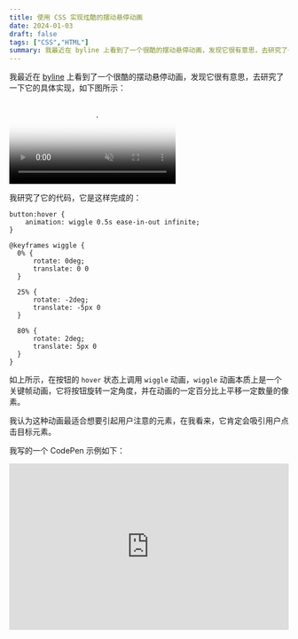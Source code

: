```yaml
---
title: 使用 CSS 实现炫酷的摆动悬停动画
date: 2024-01-03
draft: false
tags: ["CSS","HTML"]
summary: 我最近在 byline 上看到了一个很酷的摆动悬停动画，发现它很有意思，去研究了一下它的具体实现
---
```


我最近在 [byline](https://www.bylinebyline.com) 上看到了一个很酷的摆动悬停动画，发现它很有意思，去研究了一下它的具体实现，如下图所示：

<video id="video" poster="https://qiniu.panlore.top/kd-blog/wiggly-animation.png" playsInline autoPlay loop muted>
    <source id="mp4" src="https://qiniu.panlore.top/kd-blog/wiggly-animation.mp4" type="video/mp4" />
    <source id="webm" src="https://qiniu.panlore.top/kd-blog/wiggly-animation.webm" type="video/webm" />
</video>

我研究了它的代码，它是这样完成的：

```
button:hover {
    animation: wiggle 0.5s ease-in-out infinite;
}

@keyframes wiggle {
  0% {
      rotate: 0deg;
      translate: 0 0
  }

  25% {
      rotate: -2deg;
      translate: -5px 0
  }

  80% {
      rotate: 2deg;
      translate: 5px 0
  }
}
```

如上所示，在按钮的 `hover` 状态上调用 `wiggle` 动画，`wiggle` 动画本质上是一个关键帧动画，它将按钮旋转一定角度，并在动画的一定百分比上平移一定数量的像素。

我认为这种动画最适合想要引起用户注意的元素，在我看来，它肯定会吸引用户点击目标元素。

我写的一个 CodePen 示例如下：

<iframe height="300" width="100%" scrolling="no" title="Wiggly hover animation" src="https://codepen.io/KangodYan/embed/GReMRKz?default-tab=result" frameborder="no" loading="lazy" allowtransparency="true" allowfullscreen="true">
  See the Pen <a href="https://codepen.io/KangodYan/pen/GReMRKz">
  Wiggly hover animation</a> by Kangod (<a href="https://codepen.io/KangodYan">@KangodYan</a>)
  on <a href="https://codepen.io">CodePen</a>.
</iframe>
